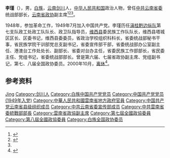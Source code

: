 {{Otheruses|other=名为李瑾的其他人物|李瑾}}
'''李瑾'''（{{bd|1933年|4月|2013年|10月14日|catIdx=Li}}），男，[[白族|白族]]，[[云南|云南]][[剑川县|剑川]]人，[[中华人民共和国|中华人民共和国]]政治人物，曾任[[中共云南省委|中共云南省委]]统战部部长，[[云南省政协|云南省政协]]副主席<ref>{{Cite book|title=中华人民共和国职官志|author=何虎生, 李耀东, 向常福主编|publisher=中国社会出版社|year=2003|isbn=9787800883934|location=北京|pages=}}</ref><ref>{{Cite web|title=李瑾同志逝世|url=http://yndaily.yunnan.cn/html/2013-10/15/content_762133.htm|accessdate=2020-09-06|work=云南日报|archive-date=2021-01-19|archive-url=https://web.archive.org/web/20210119153015/http://yndaily.yunnan.cn/html/2013-10/15/content_762133.htm|dead-url=no}}</ref><ref name=a1/>。

1948年，参加革命工作，1949年7月加入中国共产党。李瑾历任[[滇桂黔边纵队|滇桂黔边纵队]]第七支队政工处政工队队长、政卫队指导员，[[维西县|维西县]]委民族工作队队长，维西县塔城区区长、区委书记，维西县委委员，省政治学校组织科科长，省委统战部秘书干事，省民族学院干训部党总支副书记，省委宣传部干部，省委统战部办公室副主任、港澳台工作处处长、副部长、省委对台办主任，省委民族工作部部长，省民委主任、党组书记，省委统战部部长。曾是第六届、七届省政协副主席、党组副书记，第七、八届全国政协委员。2000年10月，[[离休|离休]]<ref name="a1">{{Cite web|url=http://cpc.people.com.cn/n/2013/1015/c87393-23206723.html|title=李瑾同志逝世|accessdate=2020-12-21|author=|date=2013-10-15|work=|publisher=人民网，来源：云南日报|quote=|language=Zh-hans|archive-date=2021-01-19|archive-url=https://web.archive.org/web/20210119153019/http://cpc.people.com.cn/n/2013/1015/c87393-23206723.html|dead-url=no}}</ref>。

== 参考资料 ==
{{reflist}}

{{中华人民共和国官员小作品}}

{{Authority control}}
{{DEFAULTSORT:Li李}}
[[Category:李姓|Jing]]
[[Category:剑川人|Category:剑川人]]
[[Category:白族中国共产党党员|Category:白族中国共产党党员]]
[[Category:中国共产党党员_(1949年入党)|Category:中国共产党党员 (1949年入党)]]
[[Category:中華人民共和國雲南省地方政府官員|Category:中華人民共和國雲南省地方政府官員]]
[[Category:中国共产党云南省县级组织成员|Category:中国共产党云南省县级组织成员]]
[[Category:中共云南省委宣传部成员|Category:中共云南省委宣传部成员]]
[[Category:中共雲南省委統戰部部長|Category:中共雲南省委統戰部部長]]
[[Category:雲南省政協副主席|Category:雲南省政協副主席]]
[[Category:第七屆全國政協委員|Category:第七屆全國政協委員]]
[[Category:第八屆全國政協委員|Category:第八屆全國政協委員]]
[[Category:白族全国政协委员|Category:白族全国政协委员]]